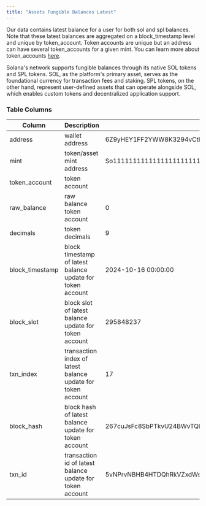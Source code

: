 ```yaml
---
title: "Assets Fungible Balances Latest"
---
```


Our data contains latest balance for a user for both sol and spl balances. Note that these latest balances are aggregated on a block\_timestamp level and unique by token\_account. Token accounts are unique but an address can have several token\_accounts for a given mint. You can learn more about token\_accounts [here](https://solana.com/docs/core/tokens).

Solana's network supports fungible balances through its native SOL tokens and SPL tokens. SOL, as the platform's primary asset, serves as the foundational currency for transaction fees and staking. SPL tokens, on the other hand, represent user-defined assets that can operate alongside SOL, which enables custom tokens and decentralized application support.

### Table Columns

| Column           | Description                                                  | Example                                                                                  |
| ---------------- | ------------------------------------------------------------ | ---------------------------------------------------------------------------------------- |
| address          | wallet address                                               | 6Z9yHEY1FF2YWW8K3294vCthA3KcAq3ByVBoUzYxZmQv                                             |
| mint             | token/asset mint address                                     | So11111111111111111111111111111111111111112                                              |
| token\_account   | token account                                                |                                                                                          |
| raw\_balance     | raw balance token account                                    | 0                                                                                        |
| decimals         | token decimals                                               | 9                                                                                        |
| block\_timestamp | block timestamp of latest balance update for token account   | 2024-10-16 00:00:00                                                                      |
| block\_slot      | block slot of latest balance update for token account        | 295848237                                                                                |
| txn\_index       | transaction index of latest balance update for token account | 17                                                                                       |
| block\_hash      | block hash of latest balance update for token account        | 267cuJsFc8SbPTkvU24BWvTQEwBfswh7BtYT23ReYAmc                                             |
| txn\_id          | transaction id of latest balance update for token account    | 5vNPrvNBHB4HTDQhRkVZxdWsCexNCrc8sKe1meWSGHtDLPDke3hSZXLNU1FdoejFpENzAWnQpiugujYMFFwD5yei |


